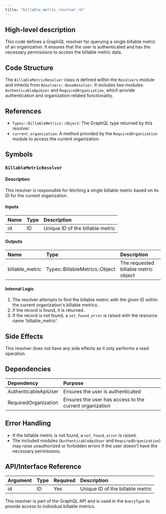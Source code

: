 ```yaml
---
title: "billable_metric_resolver.rb"
---
```


## High-level description
This code defines a GraphQL resolver for querying a single billable metric of an organization. It ensures that the user is authenticated and has the necessary permissions to access the billable metric data.

## Code Structure
The `BillableMetricResolver` class is defined within the `Resolvers` module and inherits from `Resolvers::BaseResolver`. It includes two modules: `AuthenticableApiUser` and `RequiredOrganization`, which provide authentication and organization-related functionality.

## References
- `Types::BillableMetrics::Object`: The GraphQL type returned by this resolver.
- `current_organization`: A method provided by the `RequiredOrganization` module to access the current organization.

## Symbols

### `BillableMetricResolver`
#### Description
This resolver is responsible for fetching a single billable metric based on its ID for the current organization.

#### Inputs
| Name | Type | Description |
|:-----|:-----|:------------|
| id | ID | Unique ID of the billable metric |

#### Outputs
| Name | Type | Description |
|:-----|:-----|:------------|
| billable_metric | Types::BillableMetrics::Object | The requested billable metric object |

#### Internal Logic
1. The resolver attempts to find the billable metric with the given ID within the current organization's billable metrics.
2. If the record is found, it is returned.
3. If the record is not found, a `not_found_error` is raised with the resource name 'billable_metric'.

## Side Effects
This resolver does not have any side effects as it only performs a read operation.

## Dependencies
| Dependency | Purpose |
|:-----------|:--------|
| AuthenticableApiUser | Ensures the user is authenticated |
| RequiredOrganization | Ensures the user has access to the current organization |

## Error Handling
- If the billable metric is not found, a `not_found_error` is raised.
- The included modules (`AuthenticableApiUser` and `RequiredOrganization`) may raise unauthorized or forbidden errors if the user doesn't have the necessary permissions.

## API/Interface Reference
| Argument | Type | Required | Description |
|:---------|:-----|:---------|:------------|
| id | ID | Yes | Unique ID of the billable metric |

This resolver is part of the GraphQL API and is used in the `QueryType` to provide access to individual billable metrics.